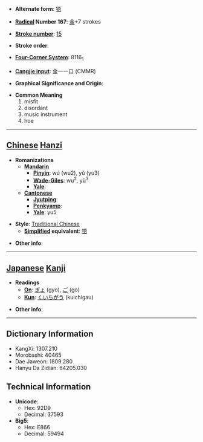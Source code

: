 * '''Alternate form''': [[铻]]

* '''[[Wiktionary:Chinese radical index| Radical]] Number 167''': [[Wiktionary:Chinese radical index 金|金]]+7 strokes

* '''[[Wiktionary:Chinese total strokes index|Stroke number]]''': [[Wiktionary:Chinese total strokes index 15|15]]

* '''Stroke order''': 

* '''[[Wiktionary:Chinese four corner index|Four-Corner System]]''': 8116<sub>1</sub>

* '''[[Wiktionary:Chinese Cangjie index|Cangjie input]]''': 金一一口 (CMMR)

* '''Graphical Significance and Origin''': 

* '''Common Meaning'''
*#misfit
*# disordant
*# music instrument
*# hoe


----

== [[Chinese]] [[Hanzi]] ==

* '''Romanizations'''
** '''[[Mandarin]]'''
*** '''[[Pinyin]]''': wú (wu2), yǔ (yu3)
*** '''[[Wade-Giles]]''': wu<sup>2</sup>, yü<sup>3</sup>
*** '''[[Yale]]''': 
** '''[[Cantonese]]'''
*** '''[[Jyutping]]''':
*** '''[[Penkyamp]]''': 
*** '''[[Yale]]''': yu5

* '''Style''': [[Traditional Chinese]] 
** '''[[Simplified Chinese|Simplified]] equivalent''': [[铻]]

* '''Other info''': 

----

== [[Japanese]] [[Kanji]] ==

* '''Readings'''
** '''[[On]]''': [[ぎょ]] (gyo), [[ご]] (go)
** '''[[Kun]]''': [[くいちがう]] (kuichigau)

* '''Other info''':  

----

== Dictionary Information ==

* KangXi: 1307.210
* Morobashi: 40465
* Dae Jaweon: 1809.280
* Hanyu Da Zidian: 64205.030

== Technical Information ==

* '''Unicode''':
** Hex: 92D9
** Decimal: 37593
* '''Big5''':
** Hex: E866
** Decimal: 59494